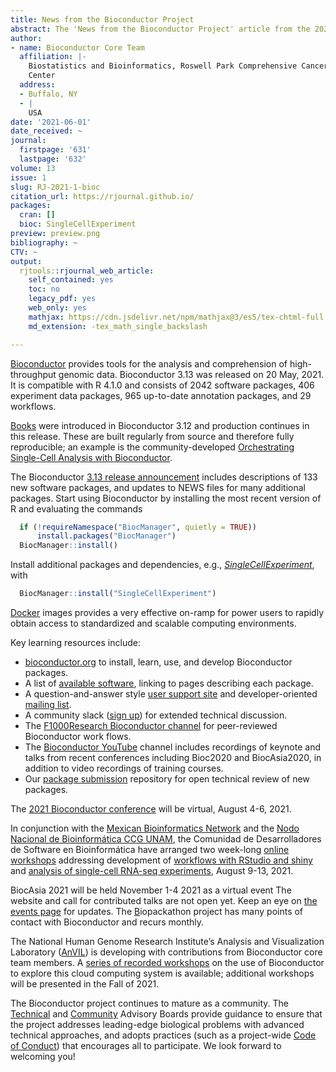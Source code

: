 ```yaml
---
title: News from the Bioconductor Project
abstract: The 'News from the Bioconductor Project' article from the 2021-1 issue.
author:
- name: Bioconductor Core Team
  affiliation: |-
    Biostatistics and Bioinformatics, Roswell Park Comprehensive Cancer
    Center
  address:
  - Buffalo, NY
  - |
    USA
date: '2021-06-01'
date_received: ~
journal:
  firstpage: '631'
  lastpage: '632'
volume: 13
issue: 1
slug: RJ-2021-1-bioc
citation_url: https://rjournal.github.io/
packages:
  cran: []
  bioc: SingleCellExperiment
preview: preview.png
bibliography: ~
CTV: ~
output:
  rjtools::rjournal_web_article:
    self_contained: yes
    toc: no
    legacy_pdf: yes
    web_only: yes
    mathjax: https://cdn.jsdelivr.net/npm/mathjax@3/es5/tex-chtml-full.js
    md_extension: -tex_math_single_backslash

---
```


::: article
[Bioconductor](https://bioconductor.org) provides tools for the analysis
and comprehension of high-throughput genomic data. Bioconductor 3.13 was
released on 20 May, 2021. It is compatible with R 4.1.0 and consists of
2042 software packages, 406 experiment data packages, 965 up-to-date
annotation packages, and 29 workflows.

[Books](https://bioconductor.org/books/release/) were introduced in
Bioconductor 3.12 and production continues in this release. These are
built regularly from source and therefore fully reproducible; an example
is the community-developed [Orchestrating Single-Cell Analysis with
Bioconductor](https://bioconductor.org/books/release/OSCA/).

The Bioconductor [3.13 release
announcement](https://bioconductor.org/news/bioc_3_13_release/) includes
descriptions of 133 new software packages, and updates to NEWS files for
many additional packages. Start using Bioconductor by installing the
most recent version of R and evaluating the commands

``` r
  if (!requireNamespace("BiocManager", quietly = TRUE))
      install.packages("BiocManager")
  BiocManager::install()
```

Install additional packages and dependencies, e.g.,
[*SingleCellExperiment*](https://www.bioconductor.org/packages/release/bioc/html/SingleCellExperiment.html),
with

``` r
  BiocManager::install("SingleCellExperiment")
```

[Docker](https://bioconductor.org/help/docker/) images provides a very
effective on-ramp for power users to rapidly obtain access to
standardized and scalable computing environments.

Key learning resources include:

-   [bioconductor.org](https://bioconductor.org) to install, learn, use,
    and develop Bioconductor packages.
-   A list of [available software](https://bioconductor.org/packages),
    linking to pages describing each package.
-   A question-and-answer style [user support
    site](https://support.bioconductor.org) and developer-oriented
    [mailing list](https://stat.ethz.ch/mailman/listinfo/bioc-devel).
-   A community slack ([sign up](https://bioc-community.herokuapp.com/))
    for extended technical discussion.
-   The [F1000Research Bioconductor
    channel](https://f1000research.com/channels/bioconductor) for
    peer-reviewed Bioconductor work flows.
-   The [Bioconductor
    YouTube](https://www.youtube.com/user/bioconductor) channel includes
    recordings of keynote and talks from recent conferences including
    Bioc2020 and BiocAsia2020, in addition to video recordings of
    training courses.
-   Our [package
    submission](https://github.com/Bioconductor/Contributions)
    repository for open technical review of new packages.

The [2021 Bioconductor conference](https://bioc2021.bioconductor.org/)
will be virtual, August 4-6, 2021.

In conjunction with the [Mexican Bioinformatics
Network](https://twitter.com/RBioinformatica) and the [Nodo Nacional de
Bioinformática CCG UNAM](https://twitter.com/nnb_unam), the Comunidad de
Desarrolladores de Software en Bioinformática have arranged two
week-long [online
workshops](https://comunidadbioinfo.github.io/post/cdsb-2021-workshops/#.YOgqyhNuelY)
addressing development of [workflows with RStudio and
shiny](https://comunidadbioinfo.github.io/cdsb2021_workflows/) and
[analysis of single-cell RNA-seq
experiments](https://comunidadbioinfo.github.io/cdsb2021_scRNAseq/),
August 9-13, 2021.

BiocAsia 2021 will be held November 1-4 2021 as a virtual event The
website and call for contributed talks are not open yet. Keep an eye on
[the events page](https://bioconductor.org/help/events/) for updates.
The [B](https://sites.google.com/view/biopackathon)iopackathon project
has many points of contact with Bioconductor and recurs monthly.

The National Human Genome Research Institute's Analysis and
Visualization Laboratory ([AnVIL](https://anvilproject.org)) is
developing with contributions from Bioconductor core team members. A
[series of recorded
workshops](https://docs.google.com/document/u/2/d/e/2PACX-1vSVGCaX-wnWyu1TUhhbsoVeTCJ6ODLG53OeMHKRbewGQOqOcMTnZQl7_jrR9kqOPQPlsFN1ecLT4lhd/pub)
on the use of Bioconductor to explore this cloud computing system is
available; additional workshops will be presented in the Fall of 2021.

The Bioconductor project continues to mature as a community. The
[Technical](https://bioconductor.org/about/technical-advisory-board/)
and
[Community](https://bioconductor.org/about/community-advisory-board/)
Advisory Boards provide guidance to ensure that the project addresses
leading-edge biological problems with advanced technical approaches, and
adopts practices (such as a project-wide [Code of
Conduct](https://bioconductor.org/about/code-of-conduct/)) that
encourages all to participate. We look forward to welcoming you!
:::
